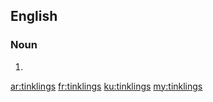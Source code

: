 ==English==

===Noun===
{{head|en|noun plural form}}

# {{plural of|tinkling|lang=en}}

[[ar:tinklings]]
[[fr:tinklings]]
[[ku:tinklings]]
[[my:tinklings]]